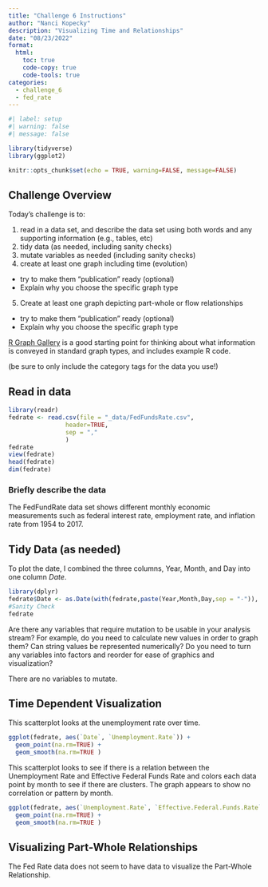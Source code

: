 ```yaml
---
title: "Challenge 6 Instructions"
author: "Nanci Kopecky"
description: "Visualizing Time and Relationships"
date: "08/23/2022"
format:
  html:
    toc: true
    code-copy: true
    code-tools: true
categories:
  - challenge_6
  - fed_rate
---
```


```r
#| label: setup
#| warning: false
#| message: false

library(tidyverse)
library(ggplot2)

knitr::opts_chunk$set(echo = TRUE, warning=FALSE, message=FALSE)
```

## Challenge Overview

Today's challenge is to:

1)  read in a data set, and describe the data set using both words and any supporting information (e.g., tables, etc)
2)  tidy data (as needed, including sanity checks)
3)  mutate variables as needed (including sanity checks)
4)  create at least one graph including time (evolution)
   - try to make them "publication" ready (optional)
   - Explain why you choose the specific graph type
5)  Create at least one graph depicting part-whole or flow relationships
   - try to make them "publication" ready (optional)
   - Explain why you choose the specific graph type

[R Graph Gallery](https://r-graph-gallery.com/) is a good starting point for thinking about what information is conveyed in standard graph types, and includes example R code.

(be sure to only include the category tags for the data you use!)

## Read in data

```r
library(readr)
fedrate <- read.csv(file = "_data/FedFundsRate.csv",
                header=TRUE,
                sep = ","
                )
fedrate
view(fedrate)
head(fedrate)
dim(fedrate)
```
### Briefly describe the data

The FedFundRate data set shows different monthly economic measurements such as federal interest rate, employment rate, and inflation rate from 1954 to 2017. 

## Tidy Data (as needed)

To plot the date, I combined the three columns, Year, Month, and Day into one column *Date*.

```r
library(dplyr)
fedrate$Date <- as.Date(with(fedrate,paste(Year,Month,Day,sep = "-")), "%Y-%m-%d")
#Sanity Check
fedrate

```
Are there any variables that require mutation to be usable in your analysis stream? For example, do you need to calculate new values in order to graph them? Can string values be represented numerically? Do you need to turn any variables into factors and reorder for ease of graphics and visualization?

There are no variables to mutate.

## Time Dependent Visualization
This scatterplot looks at the unemployment rate over time. 
```r
ggplot(fedrate, aes(`Date`, `Unemployment.Rate`)) + 
  geom_point(na.rm=TRUE) + 
  geom_smooth(na.rm=TRUE ) 
```
This scatterplot looks to see if there is a relation between the Unemployment Rate and Effective Federal Funds Rate and colors each data point by month to see if there are clusters. The graph appears to show no correlation or pattern by month. 
```r
ggplot(fedrate, aes(`Unemployment.Rate`, `Effective.Federal.Funds.Rate`, color = as.factor(Month))) + 
  geom_point(na.rm=TRUE) + 
  geom_smooth(na.rm=TRUE ) 
```
## Visualizing Part-Whole Relationships
The Fed Rate data does not seem to have data to visualize the Part-Whole Relationship. 

